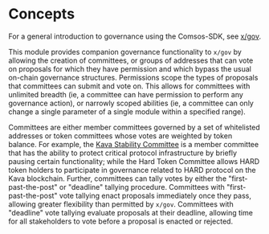 

# Concepts

For a general introduction to governance using the Comsos-SDK, see [x/gov](https://github.com/cosmos/cosmos-sdk/blob/v0.38.3/x/gov/spec/01_concepts.md).

This module provides companion governance functionality to `x/gov` by allowing the creation of committees, or groups of addresses that can vote on proposals for which they have permission and which bypass the usual on-chain governance structures. Permissions scope the types of proposals that committees can submit and vote on. This allows for committees with unlimited breadth (ie, a committee can have permission to perform any governance action), or narrowly scoped abilities (ie, a committee can only change a single parameter of a single module within a specified range).

Committees are either member committees governed by a set of whitelisted addresses or token committees whose votes are weighted by token balance. For example, the [Kava Stability Committee](https://medium.com/kava-labs/kava-improves-governance-enabling-faster-response-to-volatile-markets-2d0fff6e5fa9) is a member committee that has the ability to protect critical protocol infrastructure by briefly pausing certain functionality; while the Hard Token Committee allows HARD token holders to participate in governance related to HARD protocol on the Kava blockchain. Further, committees can tally votes by either the "first-past-the-post" or "deadline" tallying procedure. Committees with "first-past-the-post" vote tallying enact proposals immediately once they pass, allowing greater flexibility than permitted by `x/gov`. Committees with "deadline" vote tallying evaluate proposals at their deadline, allowing time for all stakeholders to vote before a proposal is enacted or rejected.


